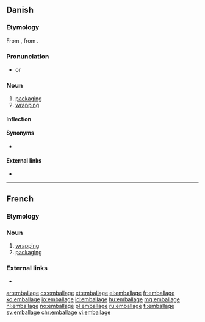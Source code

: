 ==Danish==

===Etymology===
From {{suffix|emballere|age|gloss1=to pack, wrap up|lang=da}}, from {{etyl|fr|da}} {{m|fr|emballage}}.

===Pronunciation===
* {{IPA|/ambalaːsjə/|[ɑmb̥aˈlæːɕə]|lang=da}} or {{IPA|/ɛmbalaːsjə/|[ɛmb̥aˈlæːɕə]|lang=da}}

===Noun===
{{da-noun|n|r}}

# [[packaging]] {{gloss|the materials used to pack something}}
# [[wrapping]] {{gloss|the material in which something is wrapped}}

====Inflection====
{{da-noun-infl|n|r}}

====Synonyms====
* {{l|da|emballering}}

====External links====
* {{pedialite|lang=da}}

----

==French==

===Etymology===
{{suffix|emballer|age|lang=fr}}

===Noun===
{{fr-noun|m}}

# [[wrapping]] {{gloss|action of wrapping something up}}
# [[packaging]] {{gloss|materials used for wrapping}}

===External links===
* {{R:TLFi}}

[[ar:emballage]]
[[cs:emballage]]
[[et:emballage]]
[[el:emballage]]
[[fr:emballage]]
[[ko:emballage]]
[[io:emballage]]
[[id:emballage]]
[[hu:emballage]]
[[mg:emballage]]
[[nl:emballage]]
[[no:emballage]]
[[pl:emballage]]
[[ru:emballage]]
[[fi:emballage]]
[[sv:emballage]]
[[chr:emballage]]
[[vi:emballage]]